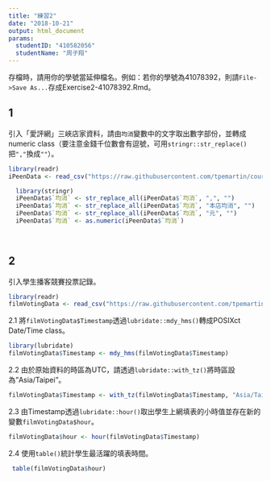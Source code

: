 ```yaml
---
title: "練習2"
date: "2018-10-21"
output: html_document
params:
  studentID: "410582056"
  studentName: "周子翔"
---
```

存檔時，請用你的學號當延伸檔名。例如：若你的學號為41078392，則請`File->Save As...`存成Exercise2-41078392.Rmd。

## 1
引入「愛評網」三峽店家資料，請由`均消`變數中的文字取出數字部份，並轉成numeric class（要注意金錢千位數會有逗號，可用`stringr::str_replace()`把`","`換成`""`）。

```r
library(readr)
iPeenData <- read_csv("https://raw.githubusercontent.com/tpemartin/course-107-1-programming-for-data-science/master/data/iPeenData.csv")

```

```r
  library(stringr)
  iPeenData$`均消` <- str_replace_all(iPeenData$`均消`, ",", "")
  iPeenData$`均消` <- str_replace_all(iPeenData$`均消`, "本店均消", "")
  iPeenData$`均消` <- str_replace_all(iPeenData$`均消`, "元", "")
  iPeenData$`均消` <- as.numeric(iPeenData$`均消`)
  
 
```

## 2 
引入學生播客競賽投票記錄。

```r
library(readr)
filmVotingData <- read_csv("https://raw.githubusercontent.com/tpemartin/course-107-1-programming-for-data-science/master/data/%E7%AC%AC%E4%B8%89%E5%B1%86%E7%B6%93%E6%BF%9F%E6%92%AD%E5%AE%A2%E7%AB%B6%E8%B3%BD%E5%8F%83%E8%B3%BD%E4%BD%9C%E5%93%81%E6%8A%95%E7%A5%A8%E7%B5%90%E6%9E%9C%E6%A8%A3%E6%9C%AC%20-%20Sheet1.csv")
```

2.1 將`filmVotingData$Timestamp`透過`lubridate::mdy_hms()`轉成POSIXct Date/Time class。

```r
library(lubridate)
filmVotingData$Timestamp <- mdy_hms(filmVotingData$Timestamp)

```

2.2 由於原始資料的時區為UTC，請透過`lubridate::with_tz()`將時區設為"Asia/Taipei"。

```r
filmVotingData$Timestamp <- with_tz(filmVotingData$Timestamp, "Asia/Taipei")

```

2.3 由Timestamp透過`lubridate::hour()`取出學生上網填表的小時值並存在新的變數`filmVotingData$hour`。  

```r
filmVotingData$hour <- hour(filmVotingData$Timestamp)

```

2.4 使用`table()`統計學生最活躍的填表時間。

```r

 table(filmVotingData$hour)
```
  

